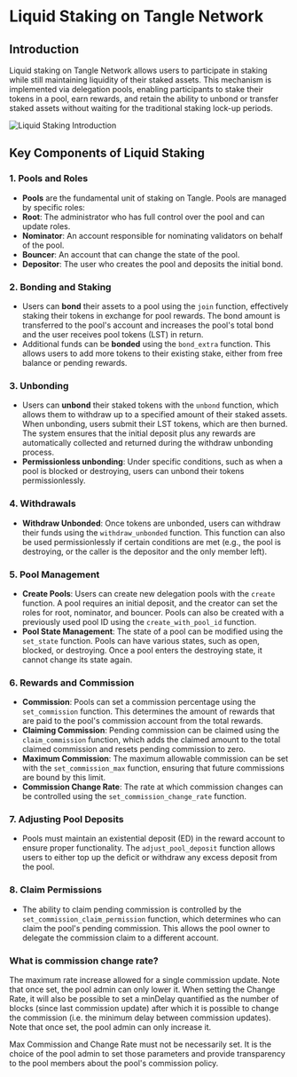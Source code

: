 # Liquid Staking on Tangle Network

## Introduction

Liquid staking on Tangle Network allows users to participate in staking while still maintaining liquidity of their staked assets. This mechanism is implemented via delegation pools, enabling participants to stake their tokens in a pool, earn rewards, and retain the ability to unbond or transfer staked assets without waiting for the traditional staking lock-up periods.

![Liquid Staking Introduction](/images/lst-intro.png)

## Key Components of Liquid Staking

### 1. **Pools and Roles**

- **Pools** are the fundamental unit of staking on Tangle. Pools are managed by specific roles:
- **Root**: The administrator who has full control over the pool and can update roles.
- **Nominator**: An account responsible for nominating validators on behalf of the pool.
- **Bouncer**: An account that can change the state of the pool.
- **Depositor**: The user who creates the pool and deposits the initial bond.

### 2. **Bonding and Staking**

- Users can **bond** their assets to a pool using the `join` function, effectively staking their tokens in exchange for pool rewards. The bond amount is transferred to the pool's account and increases the pool's total bond and the user receives pool tokens (LST) in return.
- Additional funds can be **bonded** using the `bond_extra` function. This allows users to add more tokens to their existing stake, either from free balance or pending rewards.

### 3. **Unbonding**

- Users can **unbond** their staked tokens with the `unbond` function, which allows them to withdraw up to a specified amount of their staked assets. When unbonding, users submit their LST tokens, which are then burned. The system ensures that the initial deposit plus any rewards are automatically collected and returned during the withdraw unbonding process.
- **Permissionless unbonding**: Under specific conditions, such as when a pool is blocked or destroying, users can unbond their tokens permissionlessly.

### 4. **Withdrawals**

- **Withdraw Unbonded**: Once tokens are unbonded, users can withdraw their funds using the `withdraw_unbonded` function. This function can also be used permissionlessly if certain conditions are met (e.g., the pool is destroying, or the caller is the depositor and the only member left).

### 5. **Pool Management**

- **Create Pools**: Users can create new delegation pools with the `create` function. A pool requires an initial deposit, and the creator can set the roles for root, nominator, and bouncer. Pools can also be created with a previously used pool ID using the `create_with_pool_id` function.
- **Pool State Management**: The state of a pool can be modified using the `set_state` function. Pools can have various states, such as open, blocked, or destroying. Once a pool enters the destroying state, it cannot change its state again.

### 6. **Rewards and Commission**

- **Commission**: Pools can set a commission percentage using the `set_commission` function. This determines the amount of rewards that are paid to the pool's commission account from the total rewards.
- **Claiming Commission**: Pending commission can be claimed using the `claim_commission` function, which adds the claimed amount to the total claimed commission and resets pending commission to zero.
- **Maximum Commission**: The maximum allowable commission can be set with the `set_commission_max` function, ensuring that future commissions are bound by this limit.
- **Commission Change Rate**: The rate at which commission changes can be controlled using the `set_commission_change_rate` function.

### 7. **Adjusting Pool Deposits**

- Pools must maintain an existential deposit (ED) in the reward account to ensure proper functionality. The `adjust_pool_deposit` function allows users to either top up the deficit or withdraw any excess deposit from the pool.

### 8. **Claim Permissions**

- The ability to claim pending commission is controlled by the `set_commission_claim_permission` function, which determines who can claim the pool's pending commission. This allows the pool owner to delegate the commission claim to a different account.

### What is commission change rate?

The maximum rate increase allowed for a single commission update. Note that once set, the pool admin can only lower it. When setting the Change Rate, it will also be possible to set a minDelay quantified as the number of blocks (since last commission update) after which it is possible to change the commission (i.e. the minimum delay between commission updates). Note that once set, the pool admin can only increase it.

Max Commission and Change Rate must not be necessarily set. It is the choice of the pool admin to set those parameters and provide transparency to the pool members about the pool's commission policy.
